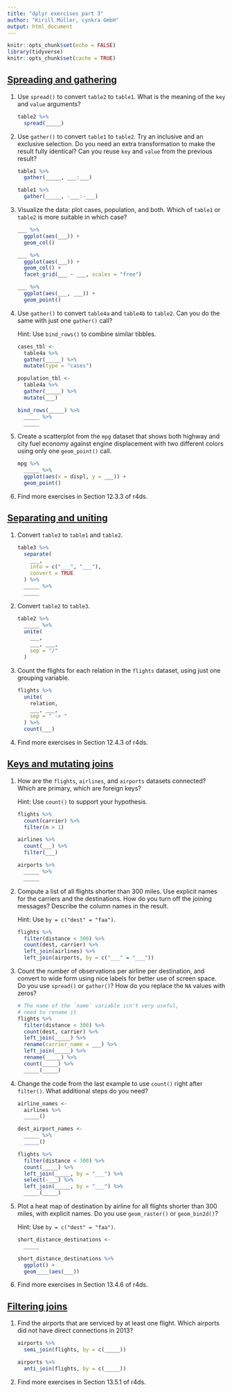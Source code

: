 ```yaml
---
title: "dplyr exercises part 3"
author: "Kirill Müller, cynkra GmbH"
output: html_document
---
```


```r
knitr::opts_chunk$set(echo = FALSE)
library(tidyverse)
knitr::opts_chunk$set(cache = TRUE)
```

## [Spreading and gathering](spread-gather.html)

1. Use `spread()` to convert `table2` to `table1`. What is the meaning of the `key` and `value` arguments?

    ```r
    table2 %>%
      spread(_____)
    ```

1. Use `gather()` to convert `table1` to `table2`. Try an inclusive and an exclusive selection. Do you need an extra transformation to make the result fully identical? Can you reuse `key` and `value` from the previous result?

    ```r
    table1 %>%
      gather(_____, ___:___)

    table1 %>%
      gather(_____, -___:-___)
    ```

1. Visualize the data: plot cases, population, and both. Which of `table1` or `table2` is more suitable in which case?

    ```r
    ___ %>%
      ggplot(aes(___)) +
      geom_col()

    ___ %>%
      ggplot(aes(___)) +
      geom_col() +
      facet_grid(___ ~ ___, scales = "free")

    ___ %>%
      ggplot(aes(___, ___)) +
      geom_point()
    ```

1. Use `gather()` to convert `table4a` and `table4b` to `table2`. Can you do the same with just one `gather()` call?

    Hint: Use `bind_rows()` to combine similar tibbles.

    ```r
    cases_tbl <-
      table4a %>%
      gather(_____) %>%
      mutate(type = "cases")

    population_tbl <-
      table4a %>%
      gather(_____) %>%
      mutate(___)
      
    bind_rows(_____) %>%
      _____ %>%
      _____
    ```

1. Create a scatterplot from the `mpg` dataset that shows both highway and city fuel economy against engine displacement with two different colors using only one `geom_point()` call.

    ```r
    mpg %>%
      _____ %>%
      ggplot(aes(x = displ, y = ___)) +
      geom_point()
    ```

1. Find more exercises in Section 12.3.3 of r4ds.


## [Separating and uniting](sep-unite.html)

1. Convert `table3` to `table1` and `table2`.

    ```r
    table3 %>%
      separate(
        ___,
        into = c("___", "___"),
        convert = TRUE
      ) %>%
      _____ %>%
      _____
    ```

1. Convert `table2` to `table3`.

    ```r
    table2 %>%
      _____ %>%
      unite(
        ___,
        ___, ___,
        sep = "/"
      )
    ```

1. Count the flights for each relation in the `flights` dataset, using just one grouping variable.

    ```r
    flights %>%
      unite(
        relation,
        ___, ___,
        sep = " -> "
      ) %>%
      count(___)
    ```

1. Find more exercises in Section 12.4.3 of r4ds.


## [Keys and mutating joins](joins.html)

1. How are the `flights`, `airlines`, and `airports` datasets connected? Which are primary, which are foreign keys?

    Hint: Use `count()` to support your hypothesis.
    
    ```r
    flights %>%
      count(carrier) %>%
      filter(n > 1)

    airlines %>%
      count(___) %>%
      filter(___)

    airports %>%
      _____ %>%
      _____
    ```

1. Compute a list of all flights shorter than 300 miles. Use explicit names for the carriers and the destinations. How do you turn off the joining messages? Describe the column names in the result.

    Hint: Use `by = c("dest" = "faa")`.
    
    ```r
    flights %>% 
      filter(distance < 300) %>%
      count(dest, carrier) %>%
      left_join(airlines) %>%
      left_join(airports, by = c("___" = "___"))
    ```

1. Count the number of observations per airline per destination, and convert to wide form using nice labels for better use of screen space. Do you use `spread()` or `gather()`? How do you replace the `NA` values with zeros?
    
    ```r
    # The name of the `name` variable isn't very useful,
    # need to rename it
    flights %>% 
      filter(distance < 300) %>%
      count(dest, carrier) %>%
      left_join(_____) %>%
      rename(carrier_name = ___) %>%
      left_join(_____) %>%
      rename(_____) %>%
      count(_____) %>%
      _____(_____)
    ```

1. Change the code from the last example to use `count()` right after `filter()`. What additional steps do you need?
    
    ```r
    airline_names <-
      airlines %>%
      _____()
    
    dest_airport_names <-
      _____ %>%
      _____()
    
    flights %>% 
      filter(distance < 300) %>%
      count(_____) %>% 
      left_join(_____, by = "___") %>%
      select(-___) %>% 
      left_join(_____, by = "___") %>% 
      _____(_____)
    ```
    
1. Plot a heat map of destination by airline for all flights shorter than 300 miles, with explicit names. Do you use `geom_raster()` or `geom_bin2d()`?

    Hint: Use `by = c("dest" = "faa")`.
    
    ```r
    short_distance_destinations <-
      _____

    short_distance_destinations %>% 
      ggplot() +
      geom____(aes(___))
    ```
    
1. Find more exercises in Section 13.4.6 of r4ds.


## [Filtering joins](filter-joins.html)

1. Find the airports that are serviced by at least one flight. Which airports did not have direct connections in 2013?

    ```r
    airports %>%
      semi_join(flights, by = c(_____))
    
    airports %>%
      anti_join(flights, by = c(_____))
    ```
    
1. Find more exercises in Section 13.5.1 of r4ds.
